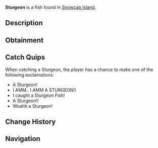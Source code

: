 {{FishInfobox
|image          = Sturgeon.png
|rarity         = Rare
|sea            = First Sea
|location       = [[Snowcap Island]]
|sublocation    = Freshwater
|sources        = Carbon Crate, Fish Barrel, Fishing Rod, Volcanic Geode
|radar_location = 
|xp             = 100
|weather        = 
|time           = 
|season         = 
|bait           = Seaweed
|base_weight    = 80
|base_value     = 300
|weight_range   = 60
|base_chance    = 20
|base_resil     = 35
}}
'''Sturgeon''' is a {{Rarity|Rare}} fish found in [[Snowcap Island]].

== Description ==
{{Description|A massive, ancient fish with a long, armoured body and distinctive bony plates. Sturgeons are known for their size and strength, making them challenging to catch.|Bestiary Entry}}

== Obtainment ==
{{Description|found in Snowcap Pond.|Bestiary Hint}}
{{Fish Availability|
Snowcap Island/Freshwater Pond
|top_rods      = 
Krampus's Rod\306808.51\379875.42;
Magma Rod\282552.95\349843.36;
Plastic Rod\266116.35\329492.36;
Leviathan's Fang Rod\221544.34\262470.11;
Ethereal Prism Rod\198234.91\169547.94;
Fast Rod\155344.53\366827.58;
Fischer's Rod\142990.36\337654.68;
Adventurer's Rod\140421.67\331589.03;
Trident Rod\192045.18\265289.17;
Seraphic Rod\189411.57\170857.45;
No-Life Rod\184570.2\181512.25;
Rod Of The Forgotten Fang\176875.96\168012.7;
Free Spirit Rod\169340.24\233924.82;
Challenger's Rod\167850.77\165169.32;
Rod Of The Depths\158340.01\152200.77;
Rod Of The Exalted One\157201.36\154318.09;
Zeus Rod\150068.37\152513.12;
Verdant Shear Rod\145461.19\151709.01;
Blazebringer Rod\142547.91\145485.85;
Depthseeker Rod\133333.05\141875.98;
Avalanche Rod\119924.54\128268.91;
Volcanic Rod\116936.8\120603.45;
Steady Rod\37127.22\43498.82
|recommended   = Ethereal Prism Rod
}}

== Catch Quips ==
When catching a Sturgeon, the player has a chance to make one of the following exclamations:
* A Sturgeon!
* I AMM.. I AMM A STURGEON!!
* I caught a Sturgeon Fish!
* A Sturgeon!!
* Woahh a Sturgeon!

== Change History ==
{{Change History|{{subst:Current Version}}}}

== Navigation ==
{{Fish Navbox|Snowcap Island}}